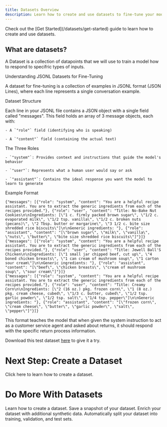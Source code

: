 ```yaml
---
title: Datasets Overview
description: Learn how to create and use datasets to fine-tune your models.
---
```

<Note>
Check out the [Get Started](/datasets/get-started) guide to learn how to create and use datasets.
</Note>

## What are datasets?

A Dataset is a collection of datapoints that we will use to train a model how to respond to specifric types of inputs.

Understanding JSONL Datasets for Fine-Tuning

A dataset for fine-tuning is a collection of examples in JSONL format (JSON Lines), where each line represents a single conversation example.

Dataset Structure

Each line in your JSONL file contains a JSON object with a single field called "messages". This field holds an array of 3 message objects, each with:


    - A `"role"` field (identifying who is speaking)

    - A `"content"` field (containing the actual text)


The Three Roles


    - `"system"`: Provides context and instructions that guide the model's behavior

    - `"user"`: Represents what a human user would say or ask

    - `"assistant"`: Contains the ideal response you want the model to learn to generate


Example Format

```jsonl
{"messages": [{"role": "system", "content": "You are a helpful recipe assistant. You are to extract the generic ingredients from each of the recipes provided."}, {"role": "user", "content": "Title: No-Bake Nut Cookies\n\nIngredients: [\"1 c. firmly packed brown sugar\", \"1/2 c. evaporated milk\", \"1/2 tsp. vanilla\", \"1/2 c. broken nuts (pecans)\", \"2 Tbsp. butter or margarine\", \"3 1/2 c. bite size shredded rice biscuits\"]\n\nGeneric ingredients: "}, {"role": "assistant", "content": "[\"brown sugar\", \"milk\", \"vanilla\", \"nuts\", \"butter\", \"bite size shredded rice biscuits\"]"}]}
{"messages": [{"role": "system", "content": "You are a helpful recipe assistant. You are to extract the generic ingredients from each of the recipes provided."}, {"role": "user", "content": "Title: Jewell Ball'S Chicken\n\nIngredients: [\"1 small jar chipped beef, cut up\", \"4 boned chicken breasts\", \"1 can cream of mushroom soup\", \"1 carton sour cream\"]\n\nGeneric ingredients: "}, {"role": "assistant", "content": "[\"beef\", \"chicken breasts\", \"cream of mushroom soup\", \"sour cream\"]"}]}
{"messages": [{"role": "system", "content": "You are a helpful recipe assistant. You are to extract the generic ingredients from each of the recipes provided."}, {"role": "user", "content": "Title: Creamy Corn\n\nIngredients: [\"2 (16 oz.) pkg. frozen corn\", \"1 (8 oz.) pkg. cream cheese, cubed\", \"1/3 c. butter, cubed\", \"1/2 tsp. garlic powder\", \"1/2 tsp. salt\", \"1/4 tsp. pepper\"]\n\nGeneric ingredients: "}, {"role": "assistant", "content": "[\"frozen corn\", \"cream cheese\", \"butter\", \"garlic powder\", \"salt\", \"pepper\"]"}]}
```

This format teaches the model that when given the system instruction to act as a customer service agent and asked about returns, it should respond with the specific return process information.

Download this test dataset [here](https://github.com/prem-ai/datasets/blob/main/test_dataset.jsonl) to give it a try.

# Next Step: Create a Dataset

<Card title="Create a Dataset" icon="database" href="/datasets/get-started">
  Click here to learn how to create a dataset.
</Card>

# Do More With Datasets

<CardGroup cols={2}>
  <Card title="Create a Dataset" icon="database" href="/datasets/get-started">
    Learn how to create a dataset.
  </Card>
  <Card title="Create a Snapshot" icon="camera" href="/datasets/create-snapshot">
    Save a snapshot of your dataset.
  </Card>
  <Card title="Enrich a Dataset" icon="sparkles" href="/datasets/enrich-dataset">
    Enrich your dataset with additional synthetic data.
  </Card>
  <Card title="Autosplit a Dataset" icon="arrows-split-up-and-left" href="/datasets/autosplit-dataset">
    Automatically split your dataset into training, validation, and test sets.
  </Card>
</CardGroup>